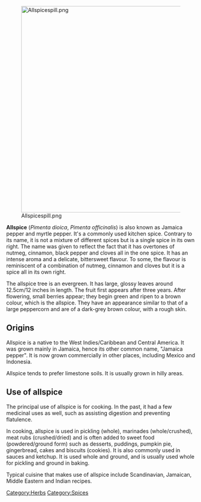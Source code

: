 [[File:Allspicespill.png|550px|center]]

'''Allspice''' (''Pimenta dioica'', ''Pimenta officinalis'') is also known as Jamaica pepper and myrtle pepper. It's a commonly used kitchen spice. Contrary to its name, it is not a mixture of different spices but is a single spice in its own right. The name was given to reflect the fact that it has overtones of nutmeg, cinnamon, black pepper and cloves all in the one spice. It has an intense aroma and a delicate, bittersweet flavour. To some, the flavour is reminiscent of a combination of nutmeg, cinnamon and cloves but it is a spice all in its own right.

The allspice tree is an evergreen. It has large, glossy leaves around 12.5cm/12 inches in length. The fruit first appears after three years. After flowering, small berries appear; they begin green and ripen to a brown colour, which is the allspice. They have an appearance similar to that of a large peppercorn and are of a dark-grey brown colour, with a rough skin.

== Origins ==
Allspice is a native to the West Indies/Caribbean and Central America. It was grown mainly in Jamaica, hence its other common name, "Jamaica pepper". It is now grown commercially in other places, including Mexico and Indonesia.

Allspice tends to prefer limestone soils. It is usually grown in hilly areas.

== Use of allspice ==
The principal use of allspice is for cooking. In the past, it had a few medicinal uses as well, such as assisting digestion and preventing flatulence.

In cooking, allspice is used in pickling (whole), marinades (whole/crushed), meat rubs (crushed/dried) and is often added to sweet food (powdered/ground form) such as desserts, puddings, pumpkin pie, gingerbread, cakes and biscuits (cookies). It is also commonly used in sauces and ketchup. It is used whole and ground, and is usually used whole for pickling and ground in baking. 

Typical cuisine that makes use of allspice include Scandinavian, Jamaican, Middle Eastern and Indian recipes.

[[Category:Herbs]]
[[Category:Spices]]